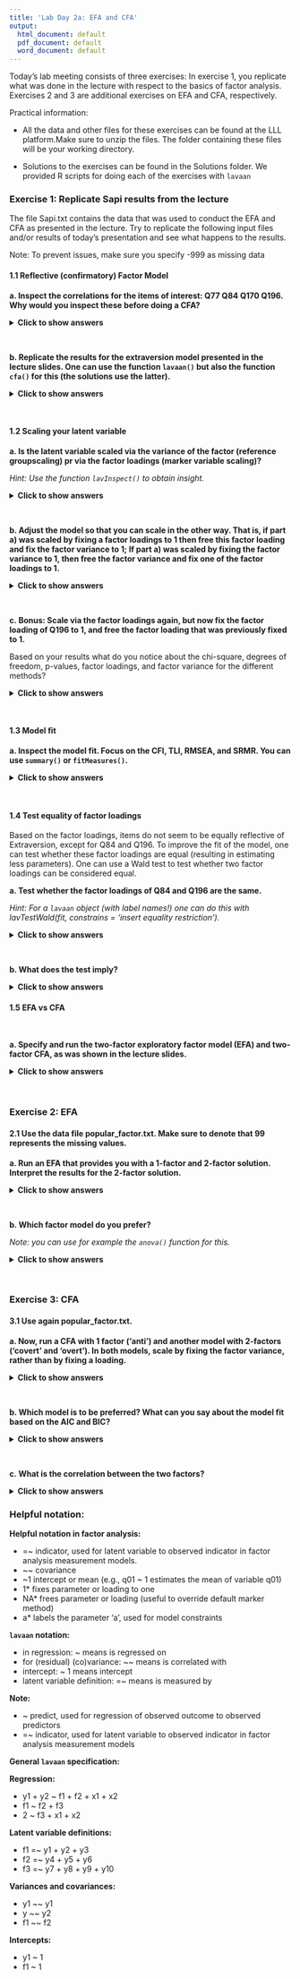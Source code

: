 ```yaml
---
title: 'Lab Day 2a: EFA and CFA'
output: 
  html_document: default
  pdf_document: default
  word_document: default
---
```


Today’s lab meeting consists of three exercises: In exercise 1, you replicate what was done in the lecture with respect to the basics of factor analysis. Exercises 2 and 3 are additional exercises on EFA and CFA, respectively.

Practical information:

* All the data and other files for these exercises can be found at the LLL platform.Make sure to unzip the files. The folder containing these files will be your working directory.

* Solutions to the exercises can be found in the Solutions folder. We provided R scripts for doing each of the exercises with `lavaan`

### Exercise 1: Replicate Sapi results from the lecture 

The file Sapi.txt contains the data that was used to conduct the EFA and CFA as presented in the lecture. Try to replicate the following input files and/or results of today’s presentation and see what happens to the results.

Note: To prevent issues, make sure you specify -999 as missing data

#### 1.1 Reflective (confirmatory) Factor Model

**a. Inspect the correlations for the items of interest: Q77 Q84 Q170 Q196. Why would you inspect these before doing a CFA?**

<details><summary><b>Click to show answers</b></summary>


**Getting started:**

To get started, the `lavaan` package is available on CRAN and can be installed by running the code below in the R (studio) console:

```r
# install this package first (once)
if (!require("lavaan")) install.packages("lavaan", dependencies = TRUE) 
```

You can check if the installation was successful by typing:

```r
library(lavaan)
```

A start-up message will be displayed showing the version number (always report this in your papers) and a reminder that this is free software. If you see this message, you are ready to start.

To load the data into the R environment, run the following to load the data:

Note: The data file needs to be in the same folder location that you are working in. Otherwise, you can tell R where to find it by copying the folder path. 

```r
data_sapi <- read.table("Sapi.txt", header = T)
```

Now the data is loaded, you need to find missing values and set them to "NA". In this dataset, "-999" denotes a missing case. If you ‘forget’ to tell  R this, these values will be treated as being observed. 

```r
data_sapi[sapply(data_sapi, function(x) as.character(x) %in% c("-999") )] <- NA 
```

**Get item correlations:**
 
Before we specify any models we need to check the correlations among the items of interest. These items are: *Q77 Q84 Q170 Q196*. The correlation table gives the correlations between pairs of items, that is, the standardized covariances between a pair of items, equivalent to running covariances on the Z-scores of each item.

Bear in mind that the correlation for Items X and Y is the same as for Y and X. The diagonal elements are always one because an item is always perfectly correlated with itself. Recall that the magnitude of a correlation is determined by the absolute value of the correlation.

From this table, we see that the items have magnitudes ranging from 0.2 to 0.6. In psychology and the social sciences, the magnitude of correlations above 0.30 is considered a medium effect size. Due to relatively high correlations among many of the items these data would be a good candidate for factor analysis. 

The goal of factor analysis is to model the interrelationships between many items with fewer unobserved or latent variables.

```r
# package for correlations
if (!require("Hmisc")) install.packages("Hmisc", dependencies = TRUE)
library(Hmisc)

# rcorr() accepts matrices only
res <- rcorr(as.matrix(data_sapi[, c(9:10, 12:13)]))
# Correlation matrix (rounded to 3 decimals)
round(res$r, 3) 
```

</details>

<br>

**b. Replicate the results for the extraversion model presented in the lecture slides. One can use the function `lavaan()` but also the function `cfa()` for this (the solutions use the latter).**

<details><summary><b>Click to show answers</b></summary>

With factor analysis you can determine the extent to which items designed to measure a particular factor (in this case extraversion) actually do so. It is the ‘true’ correlation between an indicator and a factor. So, every factor (in this case Extraversion) is a weighted sum of the items.

In `lavaan`, the operator for the latent variable definition is: "=~". This, thus, denotes 'is measured by' (cf., BY in Mplus).

Recall that =~ represents the indicator equation where the latent variable is on the left and the indicators (or observed variables), separated by + signs, are to the right the symbol. Note that, for the latter, the names come from the data set.

**Specify the model:**

```r
# Model statement: one factor, four items, default marker method
model.CFA <- 'Extraversion =~ Q77 + Q84 + Q170 + Q196' 
```

**Fit the model:**

This code runs a confirmatory factor analysis using the `cfa()` function, which is actually a wrapper for the `lavaan()` function (we used on Day 1).

```r
# Fit the model:
fit_CFA <- cfa(model.CFA, data=data_sapi,
               missing='fiml', fixed.x=F) # Specify FIML 
```

**Get the model summary:**

Inspect the model summary. This requests textual output, listing for example:

* the estimator used
* the number of free parameters
* the test statistic
* estimated means
* loadings 
* variances

```r
# Output
summary(fit_CFA) 

# Alternative
summary(fit_CFA, fit.measures=TRUE)
```

</details>

<br>

#### 1.2 Scaling your latent variable 

**a. Is the latent variable scaled via the variance of the factor (reference groupscaling) pr via the factor loadings (marker variable scaling)?** 

*Hint: Use the function `lavInspect()` to obtain insight.*

<details><summary><b>Click to show answers</b></summary>

```r
# Technical output - comparable to TECH1 in Mplus
lavInspect(fit_CFA)
```

From this one can see what type of scaling is used. Because of:

* $lambda
* Extraversion
* Q77       0
* Q84       1
* Q170      2
* Q196      3

One can see that the first factor loading is fixed (to 1). Hence, the marker variable method is used.

</details>

<br>

**b. Adjust the model so that you can scale in the other way. That is, if part a) was scaled by fixing a factor loadings to 1 then free this factor loading and fix the factor variance to 1; If part a) was scaled by fixing the factor variance to 1, then free the factor variance and fix one of the factor loadings to 1.** 

<details><summary><b>Click to show answers</b></summary>

By default, `lavaan` chooses the marker method. To use the 'var std' method (i.e., reference group scaling), one should make use of the following:

* To free a parameter, put 'NA*' in front of the parameter to be freed:
* The syntax 'NA*Q77' frees the loading of the first item because by default marker method fixes it to one.
* To fix a parameter to 1, put '1*' in front of the parameter to be fixed. 

The syntax Extraversion ~~ 1*Extraversion fixes the variance of the factor Extraversion to one.

```r
# Specify model:
model.CFA_RefGr <- '
 Extraversion =~ NA*Q77 + Q84 + Q170 + Q196
 Extraversion ~~ 1*Extraversion
'
# Fit model:
fit_CFA_RefGr <- cfa(model.CFA_RefGr, data=data_sapi,
               missing='fiml', fixed.x=F) # Specify FIML 

# Get model summary:
summary(fit_CFA_RefGr)
```

Alternatively you can use std.lv=TRUE and obtain the same results.Note that the chi-square fit results are exactly the same across the models, as will be explained below. That is why both solutions can be asked for by using 'std.lv=TRUE'.

For better interpretation of the factor loadings, you would request the standardized solutions. Therefore, one may want to request the summary of the marker method but also specify that standardized=TRUE;

Then you obtain both results:

```r
summary(fit_CFA, standardized=TRUE)
```

Now, there are two additional columns: Std.lv and Std.all (cf. STD and STDYX in Mplus).

* **Std.all:** standardizes the factor loadings by the standard deviation of both the predictor (the factor, X) and the outcome (the item, Y).
* **Std.lv:**  standardizes the factor loadings by the predictor (the factor, X).

Comparing the two: The loadings and variance of the factors are different but the residual variances are the same.

</details>

<br>

**c. Bonus: Scale via the factor loadings again, but now fix the factor loading of Q196 to 1, and free the factor loading that was previously fixed to 1.** 

Based on your results what do you notice about the chi-square, degrees of freedom, p-values, factor loadings, and factor variance for the different methods?

<details><summary><b>Click to show answers</b></summary>

**Fix other factor loadings:**

In case you want, in the Marker variable method, another factor loading to be 1, say, the last one:

Remember:

* 1* fixes parameter or loading to one
* NA* frees parameter or loading (useful to override default marker method)

```r
# Model statement:
model.CFA_last <- '
 Extraversion =~ NA*Q77 + Q84 + Q170 + 1*Q196
'

# Fit model:
fit_CFA_last <- cfa(model.CFA_last, data=data_sapi,
                     missing='fiml', fixed.x=F) # Specify FIML 

# Model summary:
summary(fit_CFA_last)
```

The first thing you may notice is that all chi-square fit results are exactly the same across the models. This is because the different ways of scaling all result in equivalent statistical models. You don’t estimate anything more or less with any of the three scaling methods.

The second thing you may notice is that the values of the loadings have changed. However, loadings that are relatively large (or small) in one model, are also relatively large (or small) in the other models.For example, in each model, the loading for Q77 is ~1.4 times as large as the loading of Q84.

The take home message is that it does not matter how you scale, the information that you get is the same. 	

</details>

<br>

#### 1.3 Model fit 

**a. Inspect the model fit. Focus on the CFI, TLI, RMSEA, and SRMR. You can use `summary()` or `fitMeasures()`.**

<details><summary><b>Click to show answers</b></summary>

Four measures of model fit are:

1. Model chi-square is the chi-square statistic obtained from the maximum likelihood statistic. 
    * (in `lavaan`: 'the Test Statistic for the Model Test User Model')

2. CFI is the Comparative Fit Index.
    * Values can range between 0 and 1 
    * (values greater than 0.90, conservatively 0.95 indicate good fit)

3. TLI Tucker Lewis Index which also ranges between 0 and 1 
    * Values greater than 0.90 indicating good fit. 
    * (if it’s greater than 1 it should be rounded to 1) 
    * If the CFI and TLI are less than one, the CFI is always greater than the TLI.

4. RMSEA is the root mean square error of approximation. 
    * In `lavaan`, you also obtain a p-value of close fit, that the RMSEA < 0.05. 
    * If you reject the model, it means your model is not a close fitting model.
    
You can obtain these using the following code:

```r
# One method:
summary(fit_CFA, fit.measures=TRUE) # many model fit measures

# Alternative method:
fitMeasures(fit_CFA) # many model fit measures
```

Notes: 

* Failing to reject the model is good for the model at hand because it implies failing to disprove that the model is bad. Here, we reject the null hypothesis that the model fits the data. 
* It is well documented in CFA and SEM literature that the chi-square is often overly sensitive in model testing especially for large samples. 
* David Kenny states that for models with 75 to 200 cases chi-square is a reasonable measure of fit; but for 400 cases or more it is nearly almost always significant.Our sample size is 1000.
* Kline (2016) notes the N:q rule, which states that 
    - the sample size (N) should be determined by the number of parameters in your model (q) 
    - the recommended ratio is 20:1
    - this means that if you have 12 parameters, you should have N=240
    - a sample size less than 100 is almost always untenable according to Kline

* The larger the chi-square value the larger the difference between the sample implied covariance matrix and the sample observed one, and the more likely you will reject your model. 

**Request specific fit measures:**

```r
# Another alternative:
fitMeasures(fit_CFA, c("cfi", "tli", "rmsea","srmr")) 
```

* For CFI, value slightly below the recommended cut-off criterion of 0.97/0.95. 
* For TLI, value below the recommended cut-off criterion of 0.97/0.95.
* The RMSEA is above the cut-off of 0.05. 
* The SRMR points to a good model fit (SRMR < 0.08).
* Overall, the model does not seem to fit well.

**Plotting the results:**

Try to plot the results of a fit object using `lavaanPlot()`, `tidySEM()`, or `semPlot()`. 

```r
# Install this package first (once):
if (!require("lavaanPlot")) install.packages("lavaanPlot") 
library(lavaanPlot)

# Plot:
lavaanPlot(model = fit_CFA, node_options = list(shape = "box", fontname = "Helvetica"), 
           edge_options = list(color = "grey"), coefs = T, stand = T, covs = T)
```

```r
# Alternative:
if (!require("tidySEM")) install.packages("tidySEM") # install this package first (once)
library(tidySEM)
graph_sem(fit_CFA)
```

```r
# Another alternative:
if (!require("semPlot")) install.packages("semPlot") # install this package first (once)
library(semPlot)
semPaths(fit_CFA, "par", weighted = FALSE, nCharNodes = 7, shapeMan = "rectangle",
         sizeMan = 8, sizeMan2 = 5)
```

</details>

<br>

#### 1.4 Test equality of factor loadings

Based on the factor loadings, items do not seem to be equally reflective of Extraversion, except for Q84 and Q196. To improve the fit of the model, one can test whether these factor loadings are equal (resulting in estimating less parameters). One can use a Wald test to test whether two factor loadings can be considered equal.

**a. Test whether the factor loadings of Q84 and Q196 are the same.** 

*Hint: For a `lavaan` object (with label names!) one can do this with lavTestWald(fit, constrains = 'insert equality restriction').* 

<details><summary><b>Click to show answers</b></summary>

**Specify the model:**

```r
# Specify model:
model.CFA_equal <- '
 # model with labeled parameters
 Extraversion =~ Q77 + a*Q84 + Q170 + b*Q196
'
```

**Fit the model:**

```r
# Fit model:
fit_CFA_equal <- cfa(model.CFA_equal, data=data_sapi,
                     missing='fiml', fixed.x=F) # Specify FIML 
```

**Conduct the Wald test:**

```r
# Wald test
lavTestWald(fit_CFA_equal, constraints = 'a == b')
```

</details>

<br>

**b. What does the test imply?**

<details><summary><b>Click to show answers</b></summary>

Wald test with df=1 is 0.3619674, p = 0.5474156. Thus, we do not reject the null that the two loadings are equal. Hence, we conclude that there is no evidence for a difference between a and b.

In case one wants the model results for which the loadings are the same: 

```r
# Specify model:
model.CFA_equal <- '
 # model with labeled parameters
 Extraversion =~ Q77 + a*Q84 + Q170 + b*Q196
 #
 # constraints
 a == b 
'
# Note: a* labels the parameter ‘a’, used for model constraints.

# Fit model:
fit_CFA_equal <- cfa(model.CFA_equal, data=data_sapi,
                     missing='fiml', fixed.x=F) # Specify FIML 

# Model summary:
summary(fit_CFA_equal, standardized=TRUE, fit.measures=TRUE)
fitMeasures(fit_CFA_equal, c("cfi", "tli", "rmsea","srmr"))
```

The measures did improve, but the model still does not fit well.

</details>

#### 1.5 EFA vs CFA 

<br>

**a. Specify and run the two-factor exploratory factor model (EFA) and two-factor CFA, as was shown in the lecture slides.**

<details><summary><b>Click to show answers</b></summary>

**Get the item correlations:**

```r
# Two-factor EFA versus CFA:

# Correlations for the items of interest: Q44 Q63 Q76 Q77 Q84 Q98 Q170 Q196
res <- rcorr(as.matrix(data_sapi[, c(6:13)])) # rcorr() accepts matrices only
# Correlation matrix (rounded to 3 decimals)
round(res$r, 3)
```

**Specify the two-factor EFA model:**

The efa('block1') modifier indicates that the factors comprise an exploratory block (with the name block1) and thus that we do not exactly know the loading structure of the variables / items on these factors.

```r
# Specify two-factor EFA model:
model.2EFA <- "
 efa('block1')*Having fun  =~ Q77 + Q84 + Q170 + Q196 + Q44 + Q63 + Q76 + Q98
 efa('block1')*Being liked =~ Q77 + Q84 + Q170 + Q196 + Q44 + Q63 + Q76 + Q98
"
# Alternative:
model.2EFA <- "
efa('block1')*Having fun  + efa('block1')*Being liked =~ 
Q77 + Q84 + Q170 + Q196 + Q44 + Q63 + Q76 + Q98
"
```

**Fit the two-factor EFA model:**

```r
# Fit two-factor EFA model:
fit_2EFA <- cfa(model.2EFA, data=data_sapi,
                missing='fiml', fixed.x=F) # Specify FIML 

# estimates the EFA model (releasing the residual variances and implying the EFA constraints) using the oblique geomin rotation.

# Model summary:
summary(fit_2EFA)

lavInspect(fit_2EFA)
```

**Specify and fit the two-factor EFA model:**

```r
# TO DO not same factor loadings as in Mplus + two warnings (not in Mplus)

# Specify two-factor CFA model:
model.2CFA <- "
 Having fun  =~ Q77 + Q84 + Q170 + Q196
 Being liked =~ Q44 + Q63 + Q76 + Q98
"
# Fit two-factor CFA model:
fit_2CFA <- cfa(model.2CFA, data=data_sapi,
                missing='fiml', fixed.x=F) # Specify FIML 

# Model summary:
summary(fit_2CFA)
lavInspect(fit_2CFA)
```

</details>

<br>

### Exercise 2: EFA 

#### 2.1 Use the data file popular_factor.txt. Make sure to denote that 99 represents the missing values. 

**a. Run an EFA that provides you with a 1-factor and 2-factor solution. Interpret the results for the 2-factor solution.**

<details><summary><b>Click to show answers</b></summary>

**Load the data:**

```r
# Read in data:
data_pop <- read.table("popular_factor.txt", header = T)
# Denote missing values:
data_pop[sapply(data_pop, function(x) as.character(x) %in% c("99") )] <- NA
# TO DO first item is called 'ï..c1' instead of c1, so:
colnames(data_pop)[1] <- "c1"
```

**Get item correlations:**

```r
# Correlations for the items of interest
res <- rcorr(as.matrix(data_pop)) # rcorr() accepts matrices only
round(res$r, 3) # Correlation matrix (rounded to 3 decimals)
```

**One-factor model:**

```r
# Specify one-factor EFA model:
model.1EFA <- "
 efa('block1')*F1  =~ c1 + c2 + c3 + o1 + o2 + o3
"

# Fit one-factor EFA model:
fit_1EFA <- cfa(model.1EFA, data=data_pop,
                missing='fiml', fixed.x=F) # Specify FIML 

# Model summary:
summary(fit_1EFA)
fitMeasures(fit_1EFA, c("chisq", "df", "pvalue", "cfi", "tli", "rmsea","srmr")) 
lavInspect(fit_1EFA)
```

**Two-factor model:**

One can conclude that the 2-factor structure fits well to the data:

* Chi-Square Test of Model Fit is not significant, 
* CFI/TLI is  > 0.95, and 
* RMSEA is < 0.05.

```r
# TO DO not same factor loadings as in Mplus - fit etc is the same

# Specify two-factor EFA model:
model.2EFA <- "
 efa('block1')*F1  =~ c1 + c2 + c3 + o1 + o2 + o3
 efa('block1')*F2  =~ c1 + c2 + c3 + o1 + o2 + o3
"
# Fit two-factor EFA model:
fit_2EFA <- cfa(model.2EFA, data=data_pop,
                missing='fiml', fixed.x=F) # Specify FIML 

# Model summary:
summary(fit_2EFA)
fitMeasures(fit_2EFA, c("chisq", "df", "pvalue", "cfi", "tli", "rmsea","srmr"))
lavInspect(fit_2EFA)
```

</details>

<br>

**b. Which factor model do you prefer?** 

*Note: you can use for example the `anova()` function for this.*

<details><summary><b>Click to show answers</b></summary>

**Compare the two models:**

The Chi-square difference test is significant, implying that the null stating that two factors equal one and the same is rejected. The AIC and BIC for the 2-factor model is lower than for the 1-factor model. Hence, we prefer the 2-factor model.

```r
# Compare the one-factor model to the two-factor model

# Option 1: 
anova(fit_1EFA, fit_2EFA)
```

There are alternative ways to compare the models, such as:

```r
# Option 2:
if (!require("performance")) install.packages("performance", dependencies = TRUE)
library(performance)

performance::compare_performance(fit_1EFA, fit_2EFA)
```

There are more options, e.g., see the following link where fit measures are compared:

https://solomonkurz.netlify.app/post/2021-05-11-yes-you-can-fit-an-exploratory-factor-analysis-with-lavaan/

**Plot the results:**

Using `lavaanPlot()`:

```r
# Plot
if (!require("lavaanPlot")) install.packages("lavaanPlot") # install this package first (once)
library(lavaanPlot)
lavaanPlot(model = fit_2EFA, node_options = list(shape = "box", fontname = "Helvetica"), 
           edge_options = list(color = "grey"), coefs = T, stand = T, covs = T)
```

Using `tidySEM()` and `semPlot()`:

```r
# Alternative
if (!require("tidySEM")) install.packages("tidySEM") # install this package first (once)
library(tidySEM)
graph_sem(fit_2EFA)

# Another alternative
if (!require("semPlot")) install.packages("semPlot") # install this package first (once)
library(semPlot)
semPaths(fit_2EFA, "par", weighted = FALSE, nCharNodes = 7, shapeMan = "rectangle",
         sizeMan = 8, sizeMan2 = 5)
```

</details>

<br>

### Exercise 3: CFA 

#### 3.1 Use again popular_factor.txt.

**a. Now, run a CFA with 1 factor (‘anti’) and another model with 2-factors (‘covert’ and ‘overt’). In both models, scale by fixing the factor variance, rather than by fixing a loading.**

<details><summary><b>Click to show answers</b></summary>

**One-factor model:**

```r
# CFA

# Specify one-factor CFA model:
model.1CFA <- "
 anti  =~ NA*c1 + c2 + c3 + o1 + o2 + o3
 anti ~~ 1*anti
"

# Fit one-factor CFA model:
fit_1CFA <- cfa(model.1CFA, data=data_pop,
                missing='fiml', fixed.x=F) # Specify FIML 

# Model summary:
summary(fit_1CFA)
fitMeasures(fit_1CFA, c("chisq", "df", "pvalue", "cfi", "tli", "rmsea","srmr")) 
lavInspect(fit_1CFA)
```

**Two-factor model:**

```r
# Specify two-factor CFA model:
model.2CFA <- "
 covert  =~ NA*c1 + c2 + c3
 overt   =~ NA*o1 + o2 + o3
 covert ~~ 1*covert
 overt ~~ 1*overt
"
# Fit two-factor CFA model:
fit_2CFA <- cfa(model.2CFA, data=data_pop,
                missing='fiml', fixed.x=F) # Specify FIML 

# Model summary:
summary(fit_2CFA)
fitMeasures(fit_2CFA, c("chisq", "df", "pvalue", "cfi", "tli", "rmsea","srmr"))
lavInspect(fit_2CFA)
```

</details>

<br>

**b. Which model is to be preferred? What can you say about the model fit based on the AIC and BIC?**

<details><summary><b>Click to show answers</b></summary>

The Chi-square difference test is significant,implying that the null stating that two factors equal one and the same is rejected. The AIC and BIC for the 2-factor model is lower than for the 1-factor model. Hence, we prefer the 2-factor model.

```r
# Compare the one-factor model to the two-factor model
anova(fit_1CFA, fit_2CFA)
```

Fit measures are better for the 2-factor CFA model. Additionally, one can conclude that the 2-factor structure fits the data well: Chi-Square Test of Model Fit is not significant, CFI/TLI is  > 0.95, and RMSEA is < 0.05.

```r
fitMeasures(fit_1CFA, c("chisq", "df", "pvalue", "cfi", "tli", "rmsea","srmr"))
fitMeasures(fit_2CFA, c("chisq", "df", "pvalue", "cfi", "tli", "rmsea","srmr"))
```

</details>

<br>

**c. What is the correlation between the two factors?**

<details><summary><b>Click to show answers</b></summary>

The correlation between the two factors

Covariances:

factor     | estimate  | std. err | z-value | p(>|z|)
----------:|-----------|:---------|:--------|:--------|
covert ~~                                           
overt      |  0.431    |  0.055   | 7.806   | 0.000   |

The correlation between OVERT and COVERT is 0.431 with a standard error of 0.055. So, the proportion of shared variance is 0.4312^2 = 0.186 = 18,6%. Note that in the output one can find this in the ‘standardized results’. 

Whether the unstandardized ‘covert ~~ overt’ can be interpreted as a correlation or a covariance, depends on how the latent variable was scaled. If the factor variances are fixed to 1 (i.e., when scaling is done via the factor variances), then the ‘unstandardized’ result reflects the factor correlation. Otherwise they reflect the covariance.

**Plot the results** 

Using `lavaanPlot()`:

```r
# Plot
if (!require("lavaanPlot")) install.packages("lavaanPlot") # install this package first (once)
library(lavaanPlot)
lavaanPlot(model = fit_2CFA, node_options = list(shape = "box", fontname = "Helvetica"), 
           edge_options = list(color = "grey"), coefs = T, stand = T, covs = T)
```

Using `tidySEM()` or `semPlot()`:

```r
# Alternative
if (!require("tidySEM")) install.packages("tidySEM") # install this package first (once)
library(tidySEM)
graph_sem(fit_2CFA)

# Another alternative
if (!require("semPlot")) install.packages("semPlot") # install this package first (once)
library(semPlot)
semPaths(fit_2CFA, "par", weighted = FALSE, nCharNodes = 7, shapeMan = "rectangle",
         sizeMan = 8, sizeMan2 = 5)
```

</details>

### Helpful notation:

**Helpful notation in factor analysis:**

*  =~ indicator, used for latent variable to observed indicator in factor analysis measurement models.
* ~~ covariance
* ~1 intercept or mean (e.g., q01 ~ 1 estimates the mean of variable q01)
* 1* fixes parameter or loading to one
* NA* frees parameter or loading (useful to override default marker method)
* a* labels the parameter ‘a’, used for model constraints

**`lavaan` notation:**

* in regression: ~ means is regressed on
* for (residual) (co)variance: ~~ means is correlated with
* intercept: ~ 1 means intercept
* latent variable definition: =~ means is measured by

**Note:**

* ~ predict, used for regression of observed outcome to observed predictors
* =~ indicator, used for latent variable to observed indicator in factor analysis measurement models

**General `lavaan` specification:**

**Regression:**

* y1 + y2 ~ f1 + f2 + x1 + x2
* f1 ~ f2 + f3
* 2 ~ f3 + x1 + x2

**Latent variable definitions:**

* f1 =~ y1 + y2 + y3 
* f2 =~ y4 + y5 + y6 
* f3 =~ y7 + y8 + y9 + y10

**Variances and covariances:**

* y1 ~~ y1 
* y ~~ y2 
* f1 ~~ f2

**Intercepts:**

* y1 ~ 1 
* f1 ~ 1

